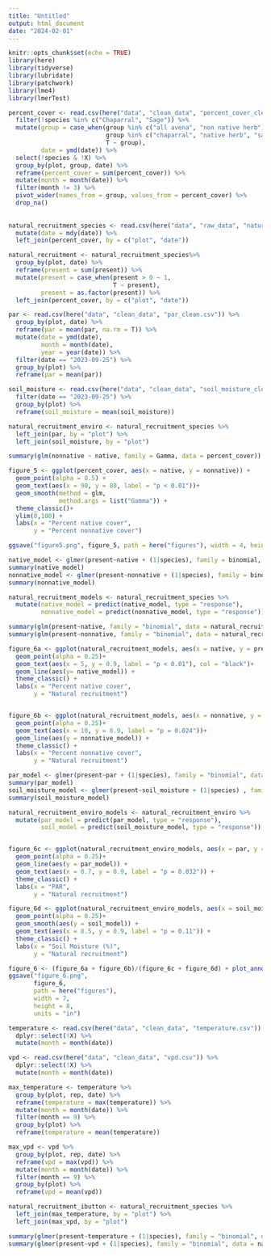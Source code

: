 ```yaml
---
title: "Untitled"
output: html_document
date: "2024-02-01"
---
```


```r
knitr::opts_chunk$set(echo = TRUE)
library(here)
library(tidyverse)
library(lubridate)
library(patchwork)
library(lme4)
library(lmerTest)
```

```r
percent_cover <- read.csv(here("data", "clean_data", "percent_cover_clean.csv")) %>% 
  filter(!species %in% c("Chaparral", "Sage")) %>% 
  mutate(group = case_when(group %in% c("all avena", "non native herb") ~ "nonnative",
                           group %in% c("chaparral", "native herb", "sage", "") ~ "native",
                           T ~ group),
         date = ymd(date)) %>% 
  select(!species & !X) %>% 
  group_by(plot, group, date) %>% 
  reframe(percent_cover = sum(percent_cover)) %>%
  mutate(month = month(date)) %>% 
  filter(month != 3) %>% 
  pivot_wider(names_from = group, values_from = percent_cover) %>% 
  drop_na()
  
  
natural_recruitment_species <- read.csv(here("data", "raw_data", "natural_recruitment.csv")) %>% 
  mutate(date = mdy(date)) %>% 
  left_join(percent_cover, by = c("plot", "date"))

natural_recruitment <- natural_recruitment_species%>% 
  group_by(plot, date) %>% 
  reframe(present = sum(present)) %>% 
  mutate(present = case_when(present > 0 ~ 1,
                             T ~ present),
         present = as.factor(present)) %>% 
  left_join(percent_cover, by = c("plot", "date"))

par <- read.csv(here("data", "clean_data", "par_clean.csv")) %>%  
  group_by(plot, date) %>% 
  reframe(par = mean(par, na.rm = T)) %>% 
  mutate(date = ymd(date),
         month = month(date),
         year = year(date)) %>% 
  filter(date == "2023-09-25") %>% 
  group_by(plot) %>% 
  reframe(par = mean(par))

soil_moisture <- read.csv(here("data", "clean_data", "soil_moisture_clean.csv")) %>% 
  filter(date == "2023-09-25") %>% 
  group_by(plot) %>% 
  reframe(soil_moisture = mean(soil_moisture))

natural_recruitment_enviro <- natural_recruitment_species %>% 
  left_join(par, by = "plot") %>% 
  left_join(soil_moisture, by = "plot")

summary(glm(nonnative ~ native, family = Gamma, data = percent_cover))

figure_5 <- ggplot(percent_cover, aes(x = native, y = nonnative)) +
  geom_point(alpha = 0.5) +
  geom_text(aes(x = 90, y = 80, label = "p < 0.01"))+
  geom_smooth(method = glm, 
              method.args = list("Gamma")) +
  theme_classic()+ 
  ylim(0,100) +
  labs(x = "Percent native cover",
       y = "Percent nonnative cover")

ggsave("figure5.png", figure_5, path = here("figures"), width = 4, height = 4, units = "in")
```

```r

native_model <- glmer(present~native + (1|species), family = binomial, data = natural_recruitment_species)
summary(native_model)
nonnative_model <- glmer(present~nonnative + (1|species), family = binomial, data = natural_recruitment_species)
summary(nonnative_model)

natural_recruitment_models <- natural_recruitment_species %>% 
  mutate(native_model = predict(native_model, type = "response"),
         nonnative_model = predict(nonnative_model, type = "response"))

summary(glm(present~native, family = "binomial", data = natural_recruitment))
summary(glm(present~nonnative, family = "binomial", data = natural_recruitment))

figure_6a <- ggplot(natural_recruitment_models, aes(x = native, y = present, col = species, group = species)) +
  geom_point(alpha = 0.25)+
  geom_text(aes(x = 5, y = 0.9, label = "p < 0.01"), col = "black")+
  geom_line(aes(y= native_model)) +
  theme_classic() +
  labs(x = "Percent native cover",
       y = "Natural recruitment")


figure_6b <- ggplot(natural_recruitment_models, aes(x = nonnative, y = present, col = species, group = species)) +
  geom_point(alpha = 0.25)+
  geom_text(aes(x = 10, y = 0.9, label = "p = 0.024"))+
  geom_line(aes(y = nonnative_model)) +
  theme_classic() +
  labs(x = "Percent nonnative cover",
       y = "Natural recruitment")
```

```r
par_model <- glmer(present~par + (1|species), family = "binomial", data = natural_recruitment_enviro)
summary(par_model)
soil_moisture_model <- glmer(present~soil_moisture + (1|species) , family = "binomial", data = natural_recruitment_enviro)
summary(soil_moisture_model)

natural_recruitment_enviro_models <- natural_recruitment_enviro %>% 
  mutate(par_model = predict(par_model, type = "response"),
         soil_model = predict(soil_moisture_model, type = "response"))


figure_6c <- ggplot(natural_recruitment_enviro_models, aes(x = par, y = present, col = species, group = species)) +
  geom_point(alpha = 0.25)+
  geom_line(aes(y = par_model)) +
  geom_text(aes(x = 0.7, y = 0.9, label = "p = 0.032")) +
  theme_classic() +
  labs(x = "PAR", 
       y = "Natural recruitment")

figure_6d <- ggplot(natural_recruitment_enviro_models, aes(x = soil_moisture, y = present, col = species, group = species)) +
  geom_point(alpha = 0.25)+
  geom_smooth(aes(y = soil_model)) +
  geom_text(aes(x = 8.5, y = 0.9, label = "p = 0.11")) +
  theme_classic() +
  labs(x = "Soil Moisture (%)", 
       y = "Natural recruitment")

figure_6 <- (figure_6a + figure_6b)/(figure_6c + figure_6d) + plot_annotation(tag_levels = "A")
ggsave("figure_6.png", 
       figure_6,
       path = here("figures"),
       width = 7, 
       height = 8,
       units = "in")

```

```r
temperature <- read.csv(here("data", "clean_data", "temperature.csv")) %>% 
  dplyr::select(!X) %>% 
  mutate(month = month(date))

vpd <- read.csv(here("data", "clean_data", "vpd.csv")) %>% 
  dplyr::select(!X) %>% 
  mutate(month = month(date))

max_temperature <- temperature %>% 
  group_by(plot, rep, date) %>% 
  reframe(temperature = max(temperature)) %>% 
  mutate(month = month(date)) %>% 
  filter(month == 9) %>% 
  group_by(plot) %>% 
  reframe(temperature = mean(temperature))

max_vpd <- vpd %>% 
  group_by(plot, rep, date) %>% 
  reframe(vpd = max(vpd)) %>% 
  mutate(month = month(date)) %>% 
  filter(month == 9) %>% 
  group_by(plot) %>% 
  reframe(vpd = mean(vpd))

natural_recruitment_ibutton <- natural_recruitment_species %>% 
  left_join(max_temperature, by = "plot") %>% 
  left_join(max_vpd, by = "plot")

summary(glmer(present~temperature + (1|species), family = "binomial", data = natural_recruitment_ibutton))
summary(glmer(present~vpd + (1|species), family = "binomial", data = natural_recruitment_ibutton))

```

